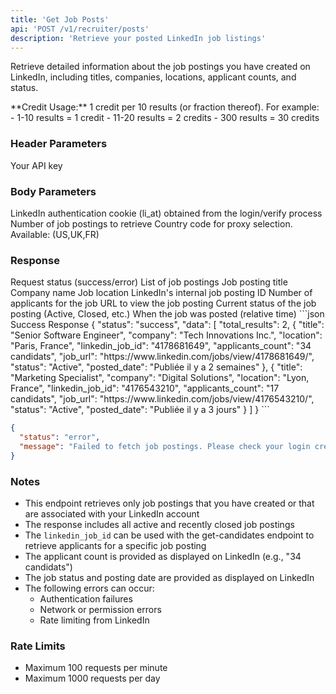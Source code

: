 ```yaml
---
title: 'Get Job Posts'
api: 'POST /v1/recruiter/posts'
description: 'Retrieve your posted LinkedIn job listings'
---
```


Retrieve detailed information about the job postings you have created on LinkedIn, including titles, companies, locations, applicant counts, and status.

<Note>
  **Credit Usage:** 1 credit per 10 results (or fraction thereof). For example:
  - 1-10 results = 1 credit
  - 11-20 results = 2 credits
  - 300 results = 30 credits
</Note>

### Header Parameters

<ParamField header="x-api-key" type="string" required>
  Your API key
</ParamField>

### Body Parameters

<ParamField body="login_cookie" type="string" required>
  LinkedIn authentication cookie (li_at) obtained from the login/verify process
</ParamField>

<ParamField body="total_results" type="number" default="10">
  Number of job postings to retrieve
</ParamField>

<ParamField body="country" type="string" default="FR">
  Country code for proxy selection. Available: (US,UK,FR)
</ParamField>

### Response

<ResponseField name="status" type="string">
  Request status (success/error)
</ResponseField>

<ResponseField name="data" type="array">
  List of job postings
</ResponseField>

<ResponseField name="data[].title" type="string">
  Job posting title
</ResponseField>

<ResponseField name="data[].company" type="string">
  Company name
</ResponseField>

<ResponseField name="data[].location" type="string">
  Job location
</ResponseField>

<ResponseField name="data[].linkedin_job_id" type="string">
  LinkedIn's internal job posting ID
</ResponseField>

<ResponseField name="data[].applicants_count" type="string">
  Number of applicants for the job
</ResponseField>

<ResponseField name="data[].job_url" type="string">
  URL to view the job posting
</ResponseField>

<ResponseField name="data[].status" type="string">
  Current status of the job posting (Active, Closed, etc.)
</ResponseField>

<ResponseField name="data[].posted_date" type="string">
  When the job was posted (relative time)
</ResponseField>

<ResponseExample>
```json Success Response
{
  "status": "success",
  "data": [
    "total_results": 2,
    {
      "title": "Senior Software Engineer",
      "company": "Tech Innovations Inc.",
      "location": "Paris, France",
      "linkedin_job_id": "4178681649",
      "applicants_count": "34 candidats",
      "job_url": "https://www.linkedin.com/jobs/view/4178681649/",
      "status": "Active",
      "posted_date": "Publiée il y a 2 semaines"
    },
    {
      "title": "Marketing Specialist",
      "company": "Digital Solutions",
      "location": "Lyon, France",
      "linkedin_job_id": "4176543210",
      "applicants_count": "17 candidats",
      "job_url": "https://www.linkedin.com/jobs/view/4176543210/",
      "status": "Active",
      "posted_date": "Publiée il y a 3 jours"
    }
  ]
}
```

```json Error Response
{
  "status": "error",
  "message": "Failed to fetch job postings. Please check your login credentials."
}
```
</ResponseExample>

### Notes
- This endpoint retrieves only job postings that you have created or that are associated with your LinkedIn account
- The response includes all active and recently closed job postings
- The `linkedin_job_id` can be used with the get-candidates endpoint to retrieve applicants for a specific job posting
- The applicant count is provided as displayed on LinkedIn (e.g., "34 candidats")
- The job status and posting date are provided as displayed on LinkedIn
- The following errors can occur:
  - Authentication failures
  - Network or permission errors
  - Rate limiting from LinkedIn

### Rate Limits
- Maximum 100 requests per minute
- Maximum 1000 requests per day